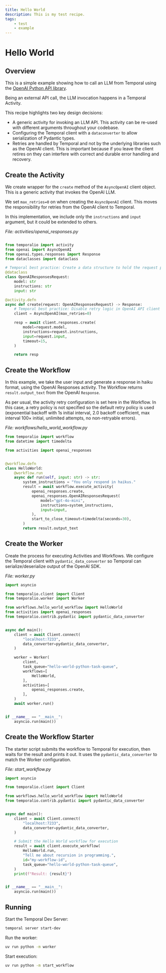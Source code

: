 ```yaml
---
title: Hello World
description: This is my test recipe.
tags:
    - test
    - example
---
```


# Hello World

## Overview

This is a simple example showing how to call an LLM from Temporal using the [OpenAI Python API library](https://github.com/openai/openai-python).

Being an external API call, the LLM invocation happens in a Temporal Activity.

This recipe highlights two key design decisions:

- A generic activity for invoking an LLM API. This activity can be re-used with different arguments throughout your codebase.
- Configuring the Temporal client with a `dataconverter` to allow serialization of Pydantic types.
- Retries are handled by Temporal and not by the underlying libraries such as the OpenAI client. This is important because if you leave the client retires on they can interfere with correct and durable error handling and recovery.


## Create the Activity

We create wrapper for the `create` method of the `AsyncOpenAI` client object.
This is a generic activity that invokes the OpenAI LLM.

We set `max_retries=0` on when creating the `AsyncOpenAI` client.
This moves the responsibility for retries from the OpenAI client to Temporal.

In this implementation, we include only the `instructions` and `input` argument, but it could be extended to others.

*File: activities/openai_responses.py*
```python

from temporalio import activity
from openai import AsyncOpenAI
from openai.types.responses import Response
from dataclasses import dataclass

# Temporal best practice: Create a data structure to hold the request parameters.
@dataclass
class OpenAIResponsesRequest:
    model: str
    instructions: str
    input: str

@activity.defn
async def create(request: OpenAIResponsesRequest) -> Response:
    # Temporal best practice: Disable retry logic in OpenAI API client library.
    client = AsyncOpenAI(max_retries=0)

    resp = await client.responses.create(
        model=request.model,
        instructions=request.instructions,
        input=request.input,
        timeout=15,
    )

    return resp
```

## Create the Workflow

In this example, we take the user input and generate a response in haiku format, using the OpenAI Responses activity. The
Workflow returns `result.output_text` from the OpenAI `Response`.

As per usual, the activity retry configuration is set here in the Workflow. In this case, a retry policy is not specified 
so the default retry policy is used (exponential backoff with 1s initial interval, 2.0 backoff coefficient, max interval 
100× initial, unlimited attempts, no non-retryable errors).

*File: workflows/hello_world_workflow.py*
```python
from temporalio import workflow
from datetime import timedelta

from activities import openai_responses


@workflow.defn
class HelloWorld:
    @workflow.run
    async def run(self, input: str) -> str:
        system_instructions = "You only respond in haikus."
        result = await workflow.execute_activity(
            openai_responses.create,
            openai_responses.OpenAIResponsesRequest(
                model="gpt-4o-mini",
                instructions=system_instructions,
                input=input,
            ),
            start_to_close_timeout=timedelta(seconds=30),
        )
        return result.output_text
```

## Create the Worker

Create the process for executing Activities and Workflows.
We configure the Temporal client with `pydantic_data_converter` so Temporal can serialize/deserialize output of the OpenAI SDK.

*File: worker.py*
```python
import asyncio

from temporalio.client import Client
from temporalio.worker import Worker

from workflows.hello_world_workflow import HelloWorld
from activities import openai_responses
from temporalio.contrib.pydantic import pydantic_data_converter


async def main():
    client = await Client.connect(
        "localhost:7233",
        data_converter=pydantic_data_converter,
    )

    worker = Worker(
        client,
        task_queue="hello-world-python-task-queue",
        workflows=[
            HelloWorld,
        ],
        activities=[
            openai_responses.create,
        ],
    )
    await worker.run()


if __name__ == "__main__":
    asyncio.run(main())
```

## Create the Workflow Starter

The starter script submits the workflow to Temporal for execution, then waits for the result and prints it out.
It uses the `pydantic_data_converter` to match the Worker configuration.

*File: start_workflow.py*
```python
import asyncio

from temporalio.client import Client

from workflows.hello_world_workflow import HelloWorld
from temporalio.contrib.pydantic import pydantic_data_converter


async def main():
    client = await Client.connect(
        "localhost:7233",
        data_converter=pydantic_data_converter,
    )

    # Submit the Hello World workflow for execution
    result = await client.execute_workflow(
        HelloWorld.run,
        "Tell me about recursion in programming.",
        id="my-workflow-id",
        task_queue="hello-world-python-task-queue",
    )
    print(f"Result: {result}")


if __name__ == "__main__":
    asyncio.run(main())

```

## Running

Start the Temporal Dev Server:

```bash
temporal server start-dev
```

Run the worker:

```bash
uv run python -m worker
```

Start execution:

```bash
uv run python -m start_workflow
```